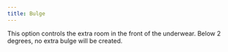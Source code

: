 ```yaml
---
title: Bulge
---
```


This option controls the extra room in the front of the underwear. Below 2 degrees, no extra bulge will be created.
